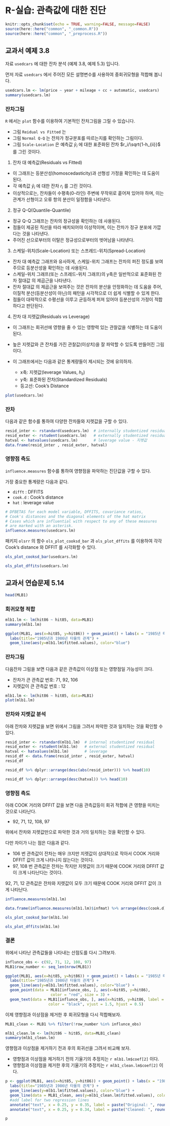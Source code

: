 # R-실습: 관측값에 대한 진단 {#sec-multiple-03-residual}



```r
knitr::opts_chunk$set(echo = TRUE, warning=FALSE, message=FALSE)
source(here::here("common", "_common.R"))
source(here::here("common", "_preprocess.R"))
```


## 교과서 예제 3.8


자료 `usedcars` 에 대한 잔차 분석 (예제 3.8, 예제 5.3) 입니다.

먼저 자료 `usedcars` 에서 주어진 모든 설명변수를 사용하여 중회귀모형을 적합해 봅니다. 

```r
usedcars.lm <- lm(price ~ year + mileage + cc + automatic, usedcars)
summary(usedcars.lm)
```

### 잔차그림

`R` 에서는 `plot` 함수를 이용하여 기본적인 잔차그림을 그릴 수 있습니다.

- 그림 `Reidual vs Fitted` 는 
- 그림 `Normal Q-Q` 는 잔차가 정규분포를 따르는지를 확인하는 그림이다.
- 그림 `Scale-Location` 은 예측값 $\hat y_i$ 에 대한 표준화된 잔차 $r_i/\sqrt{1-h_{ii}}$ 를 그린 것이다.


1. 잔차 대 예측값(Residuals vs Fitted)

  - 이 그래프는 등분산성(homoscedasticity)과 선형성 가정을 확인하는 데 도움이 된다. 
  - 각 예측값 $\hat y_i$ 에 대한 잔차 $r_i$ 를 그린 것이다. 
  - 이상적으로는, 잔차들이 수평축(0-라인) 주변에 무작위로 흩어져 있어야 하며, 이는 관계가 선형이고 오류 항의 분산이 일정함을 나타낸다.

2. 정규 Q-Q(Quantile-Quantile)

  - 정규 Q-Q 그래프는 잔차의 정규성을 확인하는 데 사용된다. 
  - 점들이 제공된 직선을 따라 배치되어야 이상적이며, 이는 잔차가 정규 분포에 가깝다는 것을 나타낸다. 
  - 주어진 선으로부터의 이탈은 정규성으로부터의 벗어남을 나타낸다.

3. 스케일-위치(Scale-Location) 또는 스프레드-위치(Spread-Location)

  - 잔차 대 예측값 그래프와 유사하게, 스케일-위치 그래프는 잔차의 퍼진 정도를 보여주므로 등분산성을 확인하는 데 사용된다. 
  - 스케일-위치 그래프(또는 스프레드-위치 그래프)의 y축은 일반적으로 표준화된 잔차 절대값 의 제곱근을 나타낸다.
  - 잔차 절대값 의 제곱근을 보여주는 것은 잔차의 분산을 안정화하는 데 도움을 주어, 이질적 분산(등분산성이 아닌)의 패턴을 시각적으로 더 쉽게 식별할 수 있게 한다.
  - 점들이 대략적으로 수평선을 이루고 균등하게 퍼져 있어야 등분산성의 가정이 적합하다고 판단된다. 

4. 잔차 대 지렛값(Residuals vs Leverage)

  - 이 그래프는 회귀선에 영향을 줄 수 있는 영향력 있는 관찰값을 식별하는 데 도움이 된다. 
  - 높은 지렛값와 큰 잔차를 가진 관찰값(이상치)을 잘 파악할 수 있도록 만들어진 그림이다. 
  - 이 그래프에서는 다음과 같은 통계량들이 제시되는 것에 유의하자. 
  
    + x축: 지렛값(leverage Values, $h_{ii}$)
    + y축: 표준화된 잔차(Standardized Residuals)
    + 등고선: Cook's Distance
    
```r
plot(usedcars.lm)
```

### 잔차

다음과 같은 함수를 통하여 다양한 잔차들와 지렛값을 구할 수 있다.

```r
resid_inter <- rstandard(usedcars.lm)  # internally studentized residual - 내표준화 잔차
resid_exter <- rstudent(usedcars.lm)   # externally studentized residual - 외표준화 잔차
hatval <- hatvalues(usedcars.lm)       # leverage value - 지렛값
data.frame(resid_inter , resid_exter, hatval)
```


### 영향점 측도

`influence.measures` 함수를 통하여 영향점을 파악하는 진단값을 구할 수 있다.

가장 중요한 통계량은 다음과 같다.

- `difft` : DFFITS
- `cook.d` : Cook's distance
- `hat` : leverage value

```r
# DFBETAS for each model variable, DFFITS, covariance ratios, 
# Cook's distances and the diagonal elements of the hat matrix
# Cases which are influential with respect to any of these measures 
# are marked with an asterisk.
influence.measures(usedcars.lm)
```

패키지 `olsrr` 의 함수 `ols_plot_cooksd_bar` 과 `ols_plot_dffits` 를 이용하여 각각 Cook's distance 와 DFFIT 를 시각화할 수 있다.

```r
ols_plot_cooksd_bar(usedcars.lm)
```


```r
ols_plot_dffits(usedcars.lm)
```




## 교과서 연습문제 5.14

```r
head(MLB1)
```


### 회귀모형 적합 

```r
mlb1.lm <- lm(hit86 ~ hit85, data=MLB1)
summary(mlb1.lm)
```



```r
ggplot(MLB1, aes(x=hit85, y=hit86)) + geom_point() + labs(x = "1985년 타율", y = "1986년 타율") +
  labs(title="1985년과 1986년 타율의 관계") + 
  geom_line(aes(y=mlb1.lm$fitted.values), color="blue")
```

### 잔차그림

다음잔차 그림을 보면 다음과 같은 관측값이 이상점 또는 영향점일 가능성이 크다.

  - 잔차가 큰 관측값 번호: 71, 92, 106
  - 지렛값이 큰 관측값 번호 : 12

```r
mlb1.lm <- lm(hit86 ~ hit85, data=MLB1)
plot(mlb1.lm)
```

### 잔차와 지렛값 분석

아래 잔차와 지렛값을 보면 위에서 그림을 그려서 파악한 것과 일치하는 것을 확인할 수 있다. 

```r
resid_inter <- rstandard(mlb1.lm)  # internal studentized residual
resid_exter <- rstudent(mlb1.lm)   # external studentized residual
hatval <- hatvalues(mlb1.lm)       # leverage
resid_df <- data.frame(resid_inter , resid_exter, hatval)
resid_df
```

```r
resid_df %>% dplyr::arrange(desc(abs(resid_inter))) %>% head(10)
```

```r
resid_df %>% dplyr::arrange(desc(hatval)) %>% head(10)
```



### 영향점 측도

아래 COOK 거리와 DFFIT 값을 보면 다음 관측값등이 회귀 적합에 큰 영향을 미치는 것으로 나타난다.

  - 92, 71, 12, 108, 97


위에서 잔차와 지렛값만으로 파악한 것과 거의 일치하는 것을 확인할 수 있다.

다만 차이가 나는 점은 다음과 같다.

  - 106 번 관측값이 잔차는 매우 크지만 지렛값이 상대적으로 작아서 COOK 거리와 DFFIT 값이 크게 나타나지 않는다는 것이다.
  - 97, 108 번 관측값은 잔차는 작지만 지렛값이 크기 때문에 COOK 거리와 DFFIT 값이 크게 나타난다는 것이다. 

92, 71, 12 관측값은 잔차와 지렛값이 모두 크기 때문에 COOK 거리와 DFFIT 값이 크게 나타난다.

  
```r
influence.measures(mlb1.lm)
```

```r
data.frame(influence.measures(mlb1.lm)$infmat) %>% arrange(desc(cook.d)) %>% head(10)
```


```r
ols_plot_cooksd_bar(mlb1.lm)
```     



```r
ols_plot_dffits(mlb1.lm)
```


### 결론 

위에서 나타난 관측값들을 나타내는 산점도를 다시 그려보자.

```r
influnce_obs <- c(92, 71, 12, 108, 97)
MLB1$row_number <- seq_len(nrow(MLB1))

ggplot(MLB1, aes(x=hit85, y=hit86)) + geom_point() + labs(x = "1985년 타율", y = "1986년 타율") +
  labs(title="1985년과 1986년 타율의 관계") + 
  geom_line(aes(y=mlb1.lm$fitted.values), color="blue") + 
  geom_point(data = MLB1[influnce_obs, ], aes(x=hit85, y=hit86),
                    color = "red", size = 3) +
  geom_text(data = MLB1[influnce_obs, ], aes(x=hit85, y=hit86, label = row_number),
                   color = "black", vjust = 1.5, hjust = 0.5)
```



이제 영향점과 이상점을 제거한 후 회귀모형을 다시 적합해보자. 


```r
MLB1_clean <- MLB1 %>% filter(!row_number %in% influnce_obs)

mlb1_clean.lm <- lm(hit86 ~ hit85, data=MLB1_clean)
summary(mlb1_clean.lm)
```

영향점과 이상점을 제거하기 전과 후의 회귀선을 그려서 비교해 보자.

- 영향점과 이상점을 제거하기 전의 기울기의 추정치는 `r mlb1.lm$coef[2]` 이다. 
- 영향점과 이상점을 제거한 후의 기울기의 추정치는 `r mlb1_clean.lm$coef[2]` 이다. 


```r
p <- ggplot(MLB1, aes(x=hit85, y=hit86)) + geom_point() + labs(x = "1985년 타율", y = "1986년 타율") +
  labs(title="1985년과 1986년 타율의 관계") + 
  geom_line(aes(y=mlb1.lm$fitted.values), color="blue") + 
  geom_line(data = MLB1_clean, aes(y=mlb1_clean.lm$fitted.values), color="red") +
  #add label for two regression lines
  annotate("text", x = 0.25, y = 0.35, label = paste("Original: ", round(mlb1.lm$coef[2], 2)), color = "blue") +
  annotate("text", x = 0.25, y = 0.34, label = paste("Cleaned: ", round(mlb1_clean.lm$coef[2], 2)), color = "red")

p
```


